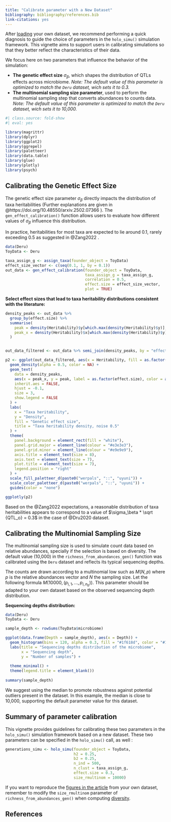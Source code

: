 ```yaml
---
title: "Calibrate parameter with a New Dataset"
bibliography: bibliography/references.bib
link-citations: yes
---
```


After [loading](https://solenepety.github.io/RITHMS/docs/articles/import-data.html) your own dataset, we recommend performing a quick diagnosis to guide the choice of parameters in the `holo_simu()` simulation framework. This vignette aims to support users in calibrating simulations so that they better reflect the characteristics of their data.

We focus here on two parameters that influence the behavior of the simulation:

- **The genetic effect size** $\sigma_\beta$, which shapes the distribution of QTLs effects across microbiome.
  *Note: The default value of this parameter is optimized to match the `Deru` dataset, wich sets it to 0.3.*
- **The multinomial sampling size parameter**, used to perform the multinomial sampling step that converts abundances to counts data.
  *Note: The default value of this parameter is optimized to match the `Deru` dataset, wich sets it to 10,000.*


```r
#| class.source: fold-show
#| eval: yes

library(magrittr)
library(dplyr)
library(ggplot2)
library(ggrepel)
library(paletteer)
library(data.table)
library(glue)
library(plotly)
library(psych)
```

## Calibrating the Genetic Effect Size

The genetic effect size parameter $\sigma_\beta$ directly impacts the distribution of taxa heritabilities (Further explanations are given in @https://doi.org/10.48550/arxiv.2502.07366 ). The `gen_effect_calibration()` function allows users to evaluate how different values of $\sigma_\beta$ influence this distribution.

In practice, heritabilities for most taxa are expected to lie around 0.1, rarely exceeding 0.5 as suggested in @Zang2022 .

```r
data(Deru)
ToyData <- Deru
```

```r
taxa_assign_g <- assign_taxa(founder_object = ToyData)
effect_size_vector <- c(seq(0.1, 1, by = 0.1))
out_data <- gen_effect_calibration(founder_object = ToyData,
                                   taxa_assign_g = taxa_assign_g,
                                   correlation = 0.5,
                                   effect.size = effect_size_vector,
                                   plot = TRUE)
```

**Select effect sizes that lead to taxa heritability distributions consistent with the literature:**

```r
density_peaks <- out_data %>%
  group_by(effect.size) %>%
  summarise(
    peak = density(Heritability)$y[which.max(density(Heritability)$y)],
    peak_x = density(Heritability)$x[which.max(density(Heritability)$y)]
  )


out_data_filtered <- out_data %>% semi_join(density_peaks, by = "effect.size")

p2 <- ggplot(out_data_filtered, aes(x = Heritability, fill = as.factor(effect.size))) +
  geom_density(alpha = 0.5, color = NA) +
  geom_text(
    data = density_peaks,
    aes(x = peak_x, y = peak, label = as.factor(effect.size), color = as.factor(effect.size)),
    inherit.aes = FALSE,
    hjust = -0.1,
    size = 3,
    show.legend = FALSE
  ) +
  labs(
    x = "Taxa heritability",
    y = "Density",
    fill = "Genetic effect size",
    title = "Taxa heritability density, noise 0.5"
  ) +
  theme(
    panel.background = element_rect(fill = "white"),
    panel.grid.major = element_line(colour = "#e3e3e3"),
    panel.grid.minor = element_line(colour = "#e9e9e9"),
    axis.title = element_text(size = 8),
    axis.text = element_text(size = 7),
    plot.title = element_text(size = 7),
    legend.position = "right"
  ) +
  scale_fill_paletteer_d(paste0("werpals", "::", "uyuni")) +
  scale_color_paletteer_d(paste0("werpals", "::", "uyuni")) +
  guides(color = "none")

ggplotly(p2)
```

Based on the @Zang2022 expectations, a reasonable distribution of taxa heritabilities appears to correspond to a value of $\sigma_\beta * \sqrt {QTL_o} = 0.3$ in the case of @Dru2020 dataset.


## Calibrating the Multinomial Sampling Size

The multinomial sampling size is used to simulate count data based on relative abundances, specially if the selection is based on diversity. The default value (10,000) in the `richness_from_abundances_gen()` function was calibrated using the `Deru` dataset and reflects its typical sequencing depths.

The counts are drawn according to a multinomial low such as $M(N,p)$ where $p$ is the relative abundances vector and $N$ the sampling size. Let the following formula $M(10000, (p_{i,1}, ..., p_{i,n_b}))$.
This parameter should be adapted to your own dataset based on the observed sequencing depth distribution.

**Sequencing depths distribution:**

```r
data(Deru)
ToyData <- Deru
```

```r
sample_depth <- rowSums(ToyData$microbiome)

ggplot(data.frame(Depth = sample_depth), aes(x = Depth)) +
  geom_histogram(bins = 120, alpha = 0.3, fill = "#1f618d", color = "#1f618d") +
  labs(title = "Sequencing depths distribution of the microbiome",
       x = "Sequencing depth",
       y = "Number of samples") +
  
  theme_minimal() +
  theme(legend.title = element_blank())
 
summary(sample_depth)
```

We suggest using the median to promote robustness against potential outliers present in the dataset. In this example, the median is close to 10,000, supporting the default parameter value for this dataset.

## Summary of parameter calibration

This vignette provides guidelines for calibrating these two parameters in the `holo_simu()` simulation framework based on a new dataset. These two parameters can be specified in the `holo_simu()` call, as well :

```r

generations_simu <- holo_simu(founder_object = ToyData,
                              h2 = 0.25,
                              b2 = 0.25,
                              n_ind = 500,
                              n_clust = taxa_assign_g,
                              effect.size = 0.3,
                              size_rmultinom = 10000)

```

If you want to reproduce the [figures in the article](https://solenepety.github.io/RITHMS/articles/generate-figures.html) from your own dataset, remember to modify the `size_rmultinom` parameter of `richness_from_abundances_gen()` when computing [diversity](https://solenepety.github.io/RITHMS/articles/generate-figures.html#alpha-diversity-remains-stable-across-generations).

## References
